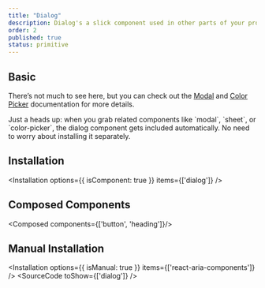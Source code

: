 ```yaml
---
title: "Dialog"
description: Dialog's a slick component used in other parts of your project that need dialog, like modal, sheet, color picker, and more.
order: 2
published: true
status: primitive
---
```


## Basic
There’s not much to see here, but you can check out the [Modal](/docs/components/overlays/modal) and [Color Picker](/docs/components/colors/color-picker) documentation for more details.

<Note>
  Just a heads up: when you grab related components like `modal`, `sheet`, or `color-picker`, the dialog component gets included automatically. No need to worry about installing it separately.
</Note>

## Installation
<Installation options={{ isComponent: true }} items={['dialog']} />

## Composed Components
<Composed components={['button', 'heading']}/>

## Manual Installation
<Installation options={{ isManual: true }} items={['react-aria-components']} />
<SourceCode toShow={['dialog']} />

